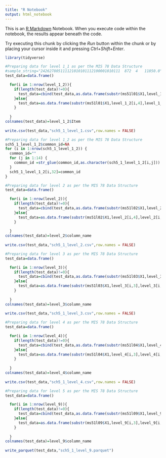 ```yaml
---
title: "R Notebook"
output: html_notebook
---
```


This is an [R Markdown](http://rmarkdown.rstudio.com) Notebook. When you execute code within the notebook, the results appear beneath the code. 

Try executing this chunk by clicking the *Run* button within the chunk or by placing your cursor inside it and pressing *Ctrl+Shift+Enter*. 

```r
library(tidyverse)
```

```r
#Preparing data for level 1_1 as per the MIS 78 Data Structure
#sample_string="242627805111121010101112100001010111  872  4   11050.0"
test_data=data.frame()

  for(i in 1:nrow(level_1_2)){
    if(length(test_data)!=0){
      test_data=cbind(test_data,as.data.frame(substr(ms51l01$X1,level_1_2[i,4],level_1_2[i,5])))
    }else{
      test_data=as.data.frame(substr(ms51l01$X1,level_1_2[i,4],level_1_2[i,5]))
    }
    
  }
colnames(test_data)=level_1_2$Item
 
write.csv(test_data,"sch5_1_level_1.csv",row.names = FALSE)

```

```r

#Preparing data for level 1_2 as per the MIS 78 Data Structure
sch5_1_level_1_2$common_id=NA
for (i in 1:nrow(sch5_1_level_1_2)) {
  common_id=""
  for (j in 1:14) {
    common_id =str_glue(common_id,as.character(sch5_1_level_1_2[i,j]))
  }
  sch5_1_level_1_2[i,32]=common_id
}

```


```r
#Preparing data for level 2 as per the MIS 78 Data Structure
test_data=data.frame()

  for(i in 1:nrow(level_2)){
    if(length(test_data)!=0){
      test_data=cbind(test_data,as.data.frame(substr(ms51l02$X1,level_2[i,4],level_2[i,5])))
    }else{
      test_data=as.data.frame(substr(ms51l02$X1,level_2[i,4],level_2[i,5]))
    }
    
  }
colnames(test_data)=level_2$column_name
 
write.csv(test_data,"sch5_1_level_2.csv",row.names = FALSE)
```

```r
#Preparing data for level 3 as per the MIS 78 Data Structure
test_data=data.frame()

  for(i in 1:nrow(level_3)){
    if(length(test_data)!=0){
      test_data=cbind(test_data,as.data.frame(substr(ms51l03$X1,level_3[i,3],level_3[i,4])))
    }else{
      test_data=as.data.frame(substr(ms51l03$X1,level_3[i,3],level_3[i,4]))
    }
    
  }
colnames(test_data)=level_3$column_name
 
write.csv(test_data,"sch5_1_level_3.csv",row.names = FALSE)
```

```r

#Preparing data for level 4 as per the MIS 78 Data Structure
test_data=data.frame()

  for(i in 1:nrow(level_4)){
    if(length(test_data)!=0){
      test_data=cbind(test_data,as.data.frame(substr(ms51l04$X1,level_4[i,3],level_4[i,4])))
    }else{
      test_data=as.data.frame(substr(ms51l04$X1,level_4[i,3],level_4[i,4]))
    }
    
  }
colnames(test_data)=level_4$column_name
 
write.csv(test_data,"sch5_1_level_4.csv",row.names = FALSE)
```


```r
#Preparing data for level 5 as per the MIS 78 Data Structure
test_data=data.frame()

  for(i in 1:nrow(level_9)){
    if(length(test_data)!=0){
      test_data=cbind(test_data,as.data.frame(substr(ms51l09$X1,level_9[i,3],level_9[i,4])))
    }else{
      test_data=as.data.frame(substr(ms51l09$X1,level_9[i,3],level_9[i,4]))
    }
    
  }
colnames(test_data)=level_9$column_name
 
write_parquet(test_data,"sch5_1_level_9.parquet")
```

